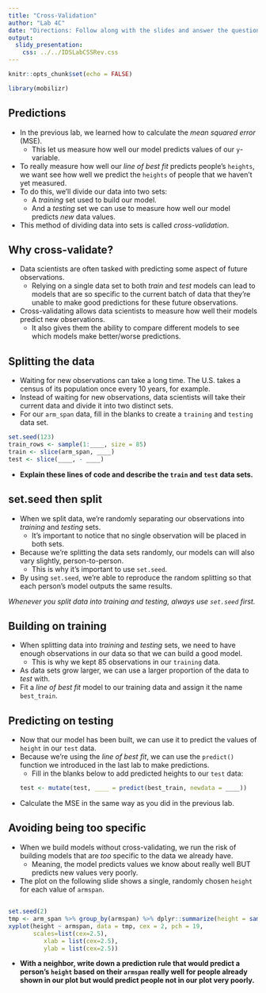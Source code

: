 ```yaml
---
title: "Cross-Validation"
author: "Lab 4C"
date: "Directions: Follow along with the slides and answer the questions in **red** font in your journal."
output: 
  slidy_presentation: 
    css: ../../IDSLabCSSRev.css
---
```


```r
knitr::opts_chunk$set(echo = FALSE)
```

```r
library(mobilizr)
```

## Predictions

- In the previous lab, we learned how to calculate the _mean squared error_ (MSE).
    - This let us measure how well our model predicts values of our `y`-variable.
- To really measure how well our _line of best fit_ predicts people's `heights`, we want see how well we predict the `heights` of people that we haven't yet measured.
- To do this, we'll divide our data into two sets:
    - A _training_ set used to build our model.
    - And a _testing_ set we can use to measure how well our model predicts _new_ data values.
- This method of dividing data into sets is called _cross-validation_.


## Why cross-validate?

- Data scientists are often tasked with predicting some aspect of future observations.
    - Relying on a single data set to both _train_ and _test_ models can lead to models that are so specific to the current batch of data that they're unable to make good predictions for these future observations.
- Cross-validating allows data scientists to measure how well their models predict new observations.
    - It also gives them the ability to compare different models to see which models make better/worse predictions.


## Splitting the data

- Waiting for new observations can take a long time. The U.S. takes a census of its population once every 10 years, for example.
- Instead of waiting for new observations, data scientists will take their current data and divide it into two distinct sets.
- For our `arm_span` data, fill in the blanks to create a `training` and `testing` data set.
```r
set.seed(123)
train_rows <- sample(1:____, size = 85)
train <- slice(arm_span, ____)
test <- slice(____, - ____)
```

- **Explain these lines of code and describe the `train` and `test` data sets.**


## set.seed then split

- When we split data, we're randomly separating our observations into _training_ and _testing_ sets.
    - It's important to notice that no single observation will be placed in both sets.
- Because we're splitting the data sets randomly, our models can will also vary slightly, person-to-person.
    - This is why it's important to use `set.seed`.
- By using `set.seed`, we're able to reproduce the random splitting so that each person's model outputs the same results.

_Whenever you split data into training and testing, always use `set.seed` first._


## Building on training

- When splitting data into _training_ and _testing_ sets, we need to have enough observations in our data so that we can build a good model.
    - This is why we kept 85 observations in our `training` data.
- As data sets grow larger, we can use a larger proportion of the data to _test_ with.
- Fit a _line of best fit_ model to our training data and assign it the name `best_train`.


## Predicting on testing

- Now that our model has been built, we can use it to predict the values of `height` in our `test` data.
- Because we're using the _line of best fit_, we can use the `predict()` function we introduced in the last lab to make predictions.
    - Fill in the blanks below to add predicted heights to our `test` data:
```r
test <- mutate(test, ____ = predict(best_train, newdata = ____))
```

- Calculate the MSE in the same way as you did in the previous lab. 


## Avoiding being too specific

- When we build models without cross-validating, we run the risk of building models that are _too_ specific to the data we already have.
    - Meaning, the model predicts values we know about really well BUT predicts new values very poorly.
- The plot on the following slide shows a single, randomly chosen `height` for each value of `armspan`.


## 

```r
set.seed(2)
tmp <- arm_span %>% group_by(armspan) %>% dplyr::summarize(height = sample(height, 1))
xyplot(height ~ armspan, data = tmp, cex = 2, pch = 19,
       scales=list(cex=2.5),
          xlab = list(cex=2.5),
          ylab = list(cex=2.5))
```

- **With a neighbor, write down a prediction rule that would predict a person's `height` based on their `armspan` really well for people already shown in our plot but would predict people not in our plot very poorly.**

